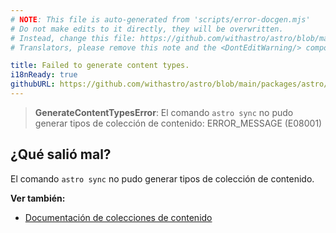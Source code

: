 ```yaml
---
# NOTE: This file is auto-generated from 'scripts/error-docgen.mjs'
# Do not make edits to it directly, they will be overwritten.
# Instead, change this file: https://github.com/withastro/astro/blob/main/packages/astro/src/core/errors/errors-data.ts
# Translators, please remove this note and the <DontEditWarning/> component.

title: Failed to generate content types.
i18nReady: true
githubURL: https://github.com/withastro/astro/blob/main/packages/astro/src/core/errors/errors-data.ts
---
```


> **GenerateContentTypesError**: El comando `astro sync` no pudo generar tipos de colección de contenido: ERROR_MESSAGE (E08001)

## ¿Qué salió mal?

El comando `astro sync` no pudo generar tipos de colección de contenido.

**Ver también:**

-  [Documentación de colecciones de contenido](/es/guides/content-collections/)

